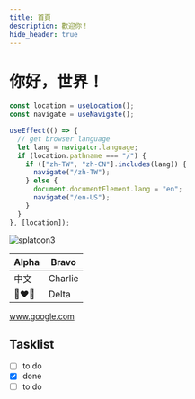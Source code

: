 ```yaml
---
title: 首頁
description: 歡迎你！
hide_header: true
---
```


# 你好，世界！

```js
const location = useLocation();
const navigate = useNavigate();

useEffect(() => {
  // get browser language
  let lang = navigator.language;
  if (location.pathname === "/") {
    if (["zh-TW", "zh-CN"].includes(lang)) {
      navigate("/zh-TW");
    } else {
      document.documentElement.lang = "en";
      navigate("/en-US");
    }
  }
}, [location]);
```

<img
  src="/assets/images/splatoon3.webp"
  alt="splatoon3"
  className="w-1/2 mx-auto shadow hover:scale-105 hover:shadow-lg transition-all duration-300 ease-in-out rounded"
/>

| Alpha | Bravo   |
| ----- | ------- |
| 中文  | Charlie |
| 👩‍❤️‍👩    | Delta   |

www.google.com

## Tasklist

- [ ] to do
- [x] done
- [ ] to do
